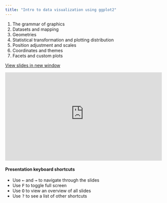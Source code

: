 ```yaml
---
title: "Intro to data visualization using ggplot2"
---
```


1.  The grammar of graphics
2.  Datasets and mapping
3.  Geometries
4.  Statistical transformation and plotting distribution
5.  Position adjustment and scales
6.  Coordinates and themes
7.  Facets and custom plots

<a href="https://agec211-stat-methods.github.io/agec211-lecture/module2-intro-ggplot" target="_blank" class="btn-slides">View slides in new window</a>

::: {.box style="padding-bottom:56.25%; position:relative; display:block; width: 100%"}
<iframe width="100%" height="100%" src="https://agec211-stat-methods.github.io/agec211-lecture/module2-intro-ggplot" frameborder="0" allowfullscreen style="position:absolute; top:0; left: 0">

</iframe>
:::

#### Presentation keyboard shortcuts

::: text-line-space
<ul>

<li>Use <kbd>←</kbd> and <kbd>→</kbd> to navigate through the slides</li>

<li>Use <kbd>F</kbd> to toggle full screen</li>

<li>Use <kbd>O</kbd> to view an overview of all slides</li>

<li>Use <kbd>?</kbd> to see a list of other shortcuts</li>

</ul>
:::
